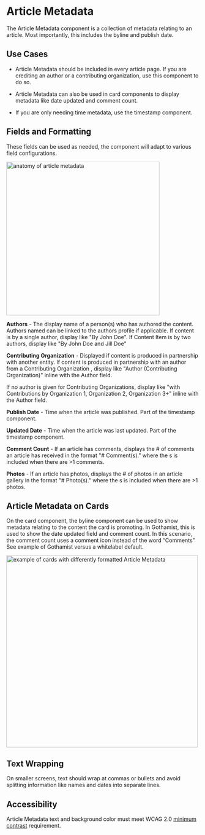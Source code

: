 
<Meta title="Components/Molecules/Article Metadata" />


# Article Metadata


The Article Metadata component is a collection of metadata relating to an article. Most importantly, this includes the byline and publish date.

## Use Cases

-  Article Metadata should be included in every article page. If you are crediting an author or a contributing organization, use this component to do so.
    
-  Article Metadata can also be used in card components to display metadata like date updated and comment count.
    
-  If you are only needing time metadata, use the timestamp component.
    

## Fields and Formatting

These fields can be used as needed, the component will adapt to various field configurations.

<img alt="anatomy of article metadata" src="./images/Molecules-ArticleMetadata-Anatomy.png" width="400"/>

<br> 

**Authors** - The display name of a person(s) who has authored the content. Authors named can be linked to the authors profile if applicable. If content is by a single  author, display like "By John Doe". If Content Item is by two  authors, display like "By John Doe and Jill Doe"  

**Contributing Organization** - Displayed if content is produced in partnership with another entity. If content is produced in partnership with an author from a Contributing Organization , display like "Author (Contributing Organization)" inline with the Author field.

If no author is given for Contributing Organizations, display like "with Contributions by Organization 1, Organization 2, Organization 3+" inline with the Author field.


**Publish Date** - Time when the article was published. Part of the timestamp component.

  
**Updated Date** - Time when the article was last updated. Part of the timestamp component.
  

**Comment Count** - If an article has comments, displays the # of comments an article has received in the format "# Comment(s)." where the s is included when there are >1 comments.

  

**Photos** - If an article has photos, displays the # of photos in an article gallery in the format "# Photo(s)." where the s is included when there are >1 photos.

  


  



## Article Metadata on Cards

On the card component, the byline component can be used to show metadata relating to the content the card is promoting. In Gothamist, this is used to show the date updated field and comment count. In this scenario, the comment count uses a comment icon instead of the word “Comments” See example of Gothamist versus a whitelabel default.

<img alt="example of cards with differently formatted Article Metadata" src="./images/Molecules-Bylines-Cards.png" width="500" />

## Text Wrapping
    
On smaller screens, text should wrap at commas or bullets and avoid splitting information like names and dates into separate lines.

## Accessibility
    
Article Metadata text and background color must meet WCAG 2.0 [minimum contrast](https://www.w3.org/WAI/WCAG21/Understanding/contrast-minimum.html) requirement.
